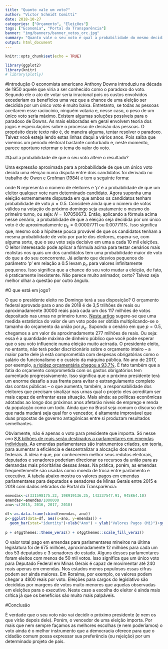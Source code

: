 ```yaml
---
title: "Quanto vale um voto?"
author: "Victor Schmidt Comitti"
date: 2018-10-27
categories: ["Orçamento", "Eleições"]
tags: ["Economia", "Portal da Transparência"]
banner: "img/banners/banner_votos_orc.jpg"
summary: "Quanto vale o seu voto e qual a probabilidade do mesmo decidir uma eleição?"
output: html_document
---
```


```r
knitr::opts_chunk$set(echo = TRUE)
```


```r
library(ggplot2)
library(knitr)
# library(plotly)
```
#Introdução
O economista americano Anthony Downs introduziu na década de 1950 aquele que viria a ser conhecido como o paradoxo do voto. Segundo ele o ato de votar seria irracional pois os custos envolvidos excederiam os benefícios uma vez que a chance de uma eleição ser decidida por um único voto é muito baixa. Entretanto, se todas as pessoas aceitarem esse raciocínio, ninguém votaria e, nesse caso, o peso de um único voto seria máximo. Existem algumas soluções possíveis para o paradoxo de Downs. As mais elaboradas  em geral envolvem teoria dos jogos e especulações sobre o processo de decisão das pessoas. O propósito deste texto não é, de maneira alguma, tentar resolver o paradoxo. Talvez você esteja lendo estas linhas daqui a vários anos. Pois saiba que vivemos um período eleitoral bastante conturbado e, neste momento, parece oportuno retormar o tema do valor do voto. 

#Qual a probabilidade de que o seu voto altere o resultado?

Uma expressão aproximada para a probabilidade de que um único voto decida uma eleição numa disputa entre dois candidatos foi derivada no trabalho de  [Owen e Grofman (1984)](http://www.socsci.uci.edu/~bgrofman/66%20Owen-Grofman-To%20vote%20or%20not%20to%20vote.pdf) e tem a seguinte forma:
\begin{equation}
p_{e}=\frac{2e^{-2(N-1)\left(p-\frac{1}{2}\right)}}{\sqrt{2\pi(N-1)}},
\end{equation}

onde N representa o número de eleitores e 'p' é a probabilidade de que um  eleitor qualquer vote num determinado candidato. Agora suponha uma eleição extremamente disputada em que ambos os candidatos tenham probabilidade de voto $p=0.5$. Considere ainda que o número de votos válidos na votação do próximo domingo seja exatamente o mesmo do primeiro turno, ou seja: $N=107050673$. Então, aplicando a fórmula acima nesse cenário,  a probabilidade de que a eleição seja decidida por um único voto é de aproximadamente $p_{e}=0.00007711$ ou  0.007711\%. Isso significa que, mesmo sob a hipótese pouca provável de que os candidatos tenham a mesma probabilidade de voto por parte dos eleitores, espera-se, com alguma sorte, que o seu voto seja decisivo em uma a cada 10 mil eleições.  O leitor interessado pode aplicar a fórmula acima para testar cenários mais realistas nos quais um dos candidatos tem uma probabilidade maior de voto do que a do seu concorrente. Já adianto que desvios pequenos do parâmetro 'p' em relação a 0.5 levam $p_{e}$ para valores infinitamente pequenos. Isso significa que a chance do seu voto mudar a eleição, de fato, é praticamente inexistente.  Não parece muito animador, certo? Talvez seja melhor olhar a questão por outro ângulo.

#O que está em jogo?

O que o presidente eleito no Domingo terá a sua disposição? O orçamento federal aprovado para o ano de 2018 é de 3,5 trilhões de reais ou aproximadamente 30000 reais para cada um dos 117 milhões de votos depositado nas urnas no primeiro turno.
[Neste artigo](https://80000hours.org/2016/11/why-the-hour-you-spend-voting-is-the-most-socially-impactful-of-all/) sugere-se que uma medida estatística do valor de um voto pode ser obtida multiplicando-se o tamanho do orçamento da união por $p_{e}$.
Supondo o cenário em que $p=0.5$, chegamos a um valor de aproximadamente 277 milhões de reais. Ou seja: essa é a quantidade  máxima de dinheiro público que você pode esperar que o seu voto influencie numa eleição muito acirrada.  O presidente eleito, no entanto,  não terá poder discricionário sobre o orçamento inteiro -- a maior parte dele já está comprometida com despesas obrigatórias como o salário do funcionalismo e o custeio da máquina pública. No ano de 2017, por exemplo,   [a rigidez orçamentária chegou a 93,7\%](https://epocanegocios.globo.com/Economia/noticia/2018/03/epoca-negocios-uniao-tem-93-de-gastos-obrigatorios.html). É fato também que a fatia do orçamento comprometida com os gastos obrigatórios tem aumentado progressivamente. Isso significa que o próximo presidente terá um enorme desafio a sua frente para evitar o estrangulamento completo das contas públicas -- o que aumenta, também, a responsabilidade dos eleitores que precisam sinalizar nas urnas qual o projeto eles acreditam ser mais capaz de enfrentar essa situação. Mais ainda: as políticas econômicas adotadas ao longo dos próximos anos afetarão níveis de emprego e renda da população como um todo. Ainda que no Brasil seja comum o discurso de que nada mudará seja qual for o vencedor, é altamente improvável que duas propostas de governo antagônicas entre si produzam resultados semelhantes. 

Obviamente, não é apenas o voto para presidente que importa. Só nesse ano [8,8 bilhões de reais serão destinados a parlamentares em emendas individuais.](https://epocanegocios.globo.com/Economia/noticia/2018/03/epoca-negocios-uniao-tem-93-de-gastos-obrigatorios.html) As emendas parlamentares são instrumentos criados, em teoria, para aumentar a eficiência e descentralizar a alocação dos recursos federais. A ideia é que, por conhecerem melhor seus redutos eleitorais, deputados e senadores poderiam direcionar os recursos da união para as demandas mais prioritárias dessas áreas. Na prática, porém, as emendas frequentemente são usadas como moeda de troca entre parlamento e executivo. A tabela abaixo mostra os valores pagos em emendas parlamentares para deputados e senadores de Minas Gerais entre 2015 e 2018 com dados retirados do Portal da Transparência:

```r
emendas<-c(331598175.32, 198919136.25, 143337547.91, 945864.10)
emendas<-emendas/1000000
ano<-c(2015, 2016, 2017, 2018)

df<-as.data.frame(cbind(emendas, ano))
p<-ggplot(data=df, aes(x=ano, y=emendas)) +
  geom_bar(stat="identity")+xlab("Ano") + ylab("Valores Pagos (Mi)")+ggtitle("Valores pagos aos parlamentares de Minas Gerais", 
                                                                             subtitle = "2015 a 2018")
p + s4ggthemes::theme_veraz() + s4ggthemes::scale_fill_veraz()
```

O valor total pago em emendas para parlamentares mineiros na última legislatura foi de 675 milhões, aproximadamente 12 milhões para cada um dos 53 deputados e 3 senadores do estado. Alguns desses parlamentares foram eleitos com menos de 50 mil votos. Isso significa que um único voto para Deputado Federal em Minas Gerais é capaz de movimentar até 240 reais apenas em emendas. Nos estados menos populosos essas cifras podem ser ainda maiores. Em Roraima, por exemplo, os valores podem chegar a 4800 reais por voto. Eleições para cargos do legislativo são decididas por margens de votos muito menores que aquelas observadas em eleições para o executivo.  Neste caso a escolha do eleitor é ainda mais crítica já que os benefícios são muito mais palpáveis.  

#Conclusão

É verdade que o seu voto não vai decidir o próximo presidente (e nem os que virão depois dele). Porém, o vencedor de uma eleição importa. Por mais que nem sempre façamos as melhores escolhas (e nem poderíamos) o voto ainda é o melhor instrumento que a democracia oferece para que o cidadão comum possa expressar sua preferência (ou rejeição) por um determinado projeto de país. 


